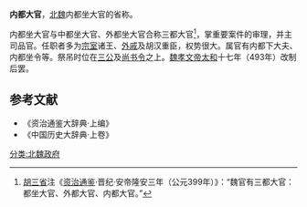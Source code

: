 '''内都大官'''，[[北魏|北魏]]内都坐大官的省称。

内都坐大官与中都坐大官、外都坐大官合称三都大官<ref>[[胡三省|胡三省]]注《[[资治通鉴|资治通鉴]]·晋纪·安帝隆安三年（公元399年）》：“魏官有三都大官：都坐大官、外都大官、内都大官。”</ref>，掌重要案件的审理，并主司品官。任职者多为[[宗室|宗室]]诸王、[[外戚|外戚]]及胡汉重臣，权势很大。属官有内都下大夫、内都坐令等。祭吊时位在[[三公|三公]]及[[尚书令|尚书令]]之上。[[魏孝文帝|魏孝文帝]][[太和|太和]]十七年（493年）改制后罢。
==参考文献==
* 《资治通鉴大辞典·上编》
* 《中国历史大辞典·上卷》

[[分类:北魏政府|分类:北魏政府]]